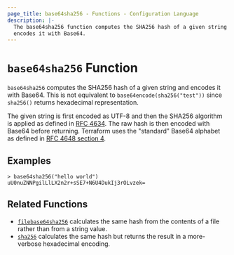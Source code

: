 ```yaml
---
page_title: base64sha256 - Functions - Configuration Language
description: |-
  The base64sha256 function computes the SHA256 hash of a given string and
  encodes it with Base64.
---
```


# `base64sha256` Function

`base64sha256` computes the SHA256 hash of a given string and encodes it with
Base64. This is not equivalent to `base64encode(sha256("test"))` since `sha256()`
returns hexadecimal representation.

The given string is first encoded as UTF-8 and then the SHA256 algorithm is applied
as defined in [RFC 4634](https://tools.ietf.org/html/rfc4634). The raw hash is
then encoded with Base64 before returning. Terraform uses the "standard" Base64
alphabet as defined in [RFC 4648 section 4](https://tools.ietf.org/html/rfc4648#section-4).

## Examples

```
> base64sha256("hello world")
uU0nuZNNPgilLlLX2n2r+sSE7+N6U4DukIj3rOLvzek=
```

## Related Functions

* [`filebase64sha256`](/terraform/language/functions/filebase64sha256) calculates the same hash from
  the contents of a file rather than from a string value.
* [`sha256`](/terraform/language/functions/sha256) calculates the same hash but returns the result
  in a more-verbose hexadecimal encoding.
